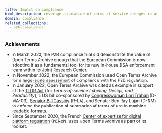 ```yaml
---
title: Impact on compliance
html_description: Leverage a database of terms of service changes to assess the compliance of online service providers with regulation
domain: compliance
related_collections:
  - p2b-compliance
---
```


### Achievements

- In March 2023, the P2B compliance trial did demonstrate the value of Open Terms Archive enough that the European Commission is now [adopting](https://github.com/OpenTermsArchive/engine/issues/1001) it as a fundamental tool for its new in-house DSA enforcement team within its Joint Research Center.
- In November 2022, the European Commission used Open Terms Archive for a [large-scale assessment](https://ppmi.lt/news-insights/ppmi-has-completed-early-evaluation-p2b-regulation) of compliance with the P2B regulation.
- In January 2022, Open Terms Archive was cited as example in support of the [TLDR Act](https://www.lifewire.com/the-tldr-act-could-help-you-make-sense-of-terms-of-service-agreements-5216643) (for _Terms-of-service Labeling, Design, and Readability_), a US bill co-sponsored by [Congresswoman Lori Trahan](https://trahan.house.gov/) (D-MA-03), [Senator Bill Cassidy](https://www.cassidy.senate.gov/) (R-LA), and Senator Ben Ray Luján (D-NM) to enforce the publication of summaries of terms of use in machine-readable formats.
- Since September 2020, the French [Center of expertise for digital platform regulation](https://www.peren.gouv.fr/en/) (PEReN) uses Open Terms Archive as part of its toolset.
